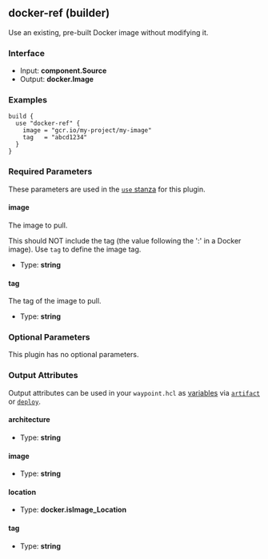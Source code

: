 ## docker-ref (builder)

Use an existing, pre-built Docker image without modifying it.

### Interface

- Input: **component.Source**
- Output: **docker.Image**

### Examples

```hcl
build {
  use "docker-ref" {
    image = "gcr.io/my-project/my-image"
    tag   = "abcd1234"
  }
}
```

### Required Parameters

These parameters are used in the [`use` stanza](/waypoint/docs/waypoint-hcl/use) for this plugin.

#### image

The image to pull.

This should NOT include the tag (the value following the ':' in a Docker image). Use `tag` to define the image tag.

- Type: **string**

#### tag

The tag of the image to pull.

- Type: **string**

### Optional Parameters

This plugin has no optional parameters.

### Output Attributes

Output attributes can be used in your `waypoint.hcl` as [variables](/waypoint/docs/waypoint-hcl/variables) via [`artifact`](/waypoint/docs/waypoint-hcl/variables/artifact) or [`deploy`](/waypoint/docs/waypoint-hcl/variables/deploy).

#### architecture

- Type: **string**

#### image

- Type: **string**

#### location

- Type: **docker.isImage_Location**

#### tag

- Type: **string**
